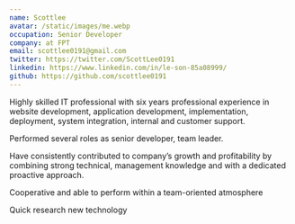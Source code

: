 ```yaml
---
name: Scottlee
avatar: /static/images/me.webp
occupation: Senior Developer
company: at FPT
email: scottlee0191@gmail.com
twitter: https://twitter.com/ScottLee0191
linkedin: https://www.linkedin.com/in/le-son-85a08999/
github: https://github.com/scottlee0191
---
```


Highly skilled IT professional with six years professional experience in website development, application development, implementation, deployment, system integration, internal and customer support.

Performed several roles as senior developer, team leader.

Have consistently contributed to company’s growth and profitability by combining strong technical, management knowledge and with a dedicated proactive approach.

Cooperative and able to perform within a team-oriented atmosphere

Quick research new technology
